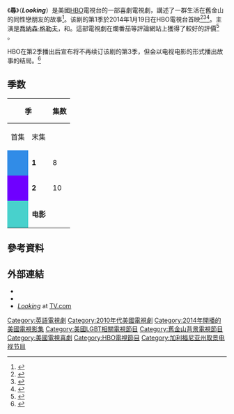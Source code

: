 {{for|同名纪录片|寻 (纪录片)}}
{{电视节目信息框
| show_name = Looking<br/>寻
| image = 
| caption = 
| show_name_2 = 
| genre = 喜剧电视剧
| creator = [[Michael_Lannan|Michael Lannan]]
| based_on = {{based on|''Lorimer''|Michael Lannan}}
| developer = 
| writer = 
| director = 
| creative_director = 
| presenter = 
| starring = {{Plainlist|
* [[喬納森·格羅夫|喬納森·格羅夫]]
* {{tsl|en|Frankie J. Alvarez|弗兰基·J·阿尔瓦雷斯}}
* {{tsl|en|Murray Bartlettz|穆雷·巴特利特}}
* {{tsl|en|Lauren Weedman|劳伦·维德曼}}
* [[羅素·托维|羅素·托维]]
* {{tsl|en|Raúl Castillo|劳尔·卡斯提洛}}
}}
| judges = 
| screenplay = 
| narrated = 
| theme_music_composer = 
| opentheme = 
| endtheme = 
| composer = 
| country = 美國
| language = 英语
| num_seasons = 2
| num_episodes = 18
| list_episodes = 
| executive_producer = {{Plainlist |
* [[David_Marshall_Grant|David Marshall Grant]]
* Sarah Condon
* [[Andrew_Haigh|Andrew Haigh]]
}}
| producer = Kat Landsberg
| editor = {{Plainlist |
* Jonathan Alberts
* Andrew Dickler
}}
| cinematography = {{Plainlist |
* Reed Morano (第1季)
* Xavier Pérez Grobet (第2季)
}}
| camera = 单机位
| runtime = 30分钟
| company = Fair Harbor Productions
| distributor = 
| channel = [[HBO|HBO]]
| picture_format = [[HDTV|HDTV]] [[1080i|1080i]]
| audio_format = 环绕立体声
| first_run = 
| first_aired = {{Start date|2014|01|19}}
| last_aired = {{Start date|2015|03|22}}
| preceded_by = 
| followed_by = 
| related = 
| website = http://www.hbo.com/looking
| production_website = 
| 台灣名稱 = 三藩小時代
}}

《'''尋'''》（'''''Looking'''''）是美國[[HBO|HBO]]電視台的一部喜劇電視劇，講述了一群生活在舊金山的同性戀朋友的故事<ref name="premiere">{{cite news|last=Andreeva|first=Nellie|title=Scott Bakula Joins HBO's Michael Lannan Dramedy Series, Now Titled 'Looking'|url=http://www.deadline.com/2013/08/scott-bakula-joins-hbos-michael-lannan-dramedy-series-now-titled-looking/|accessdate=August 24, 2013|newspaper=[[Deadline.com|Deadline.com]]|date=August 23, 2013|archive-date=2013-08-23|archive-url=https://web.archive.org/web/20130823204428/http://www.deadline.com/2013/08/scott-bakula-joins-hbos-michael-lannan-dramedy-series-now-titled-looking/|dead-url=no}}</ref>。该剧的第1季於2014年1月19日在HBO電視台首映<ref name=Januaryinfo>{{cite press release|last=Bibel|first=Sara|title=New Drama 'Looking' to Premiere January 19 on HBO|url=http://tvbythenumbers.zap2it.com/2013/12/13/new-drama-looking-to-premiere-january-19-on-hbo/222402/|work=TV by the Numbers|accessdate=December 13, 2013|date=December 13, 2013|archive-date=2013-12-15|archive-url=https://web.archive.org/web/20131215034843/http://tvbythenumbers.zap2it.com/2013/12/13/new-drama-looking-to-premiere-january-19-on-hbo/222402/|dead-url=yes}}</ref><ref>{{cite web|title=HBO Sets Debut Dates For ‘True Detective’, ‘Looking’ & ‘Girls’ Season 3|url=http://www.deadline.com/2013/10/hbo-sets-debut-dates-for-true-detective-looking-girls-season-3/|work=Deadline Hollywood|date=October 16, 2013|access-date=2014-02-01|archive-date=2014-07-06|archive-url=https://web.archive.org/web/20140706161000/http://www.deadline.com/2013/10/hbo-sets-debut-dates-for-true-detective-looking-girls-season-3/|dead-url=no}}</ref><ref>{{cite web|last=Ausiello|first=Michael|title=HBO Announces Dates for Girls Season 3, Jonathan Groff's Gay Dramedy Looking|url=http://tvline.com/2013/10/16/girls-season-3-date-hbo/|work=TV Line|date=October 16, 2013|access-date=2014-02-01|archive-date=2017-07-03|archive-url=https://web.archive.org/web/20170703080131/http://tvline.com/2013/10/16/girls-season-3-date-hbo/|dead-url=no}}</ref>。主演是[[喬納森·格勒夫|喬納森·格勒夫]]，{{tsl|en|Frankie J. Alvarez|弗兰基·J·阿尔瓦雷斯}}和{{tsl|en|Murray Bartlettz|穆雷·巴特利特}}。這部電視劇在爛番茄等評論網站上獲得了較好的評價<ref>{{cite web |url=http://www.rottentomatoes.com/tv/looking/ |title=Looking |publisher=Rotten Tomatoes |date= |accessdate=23 January 2014 |archive-date=2020-11-18 |archive-url=https://web.archive.org/web/20201118172648/https://www.rottentomatoes.com/tv/looking |dead-url=no }}</ref> 。

HBO在第2季播出后宣布将不再续订该剧的第3季，但会以电视电影的形式播出故事的结局。<ref>{{cite web |url=http://deadline.com/2015/03/looking-cancelled-two-seasons-finale-special-no-season-3-1201398440/ |title=HBO’s ‘Looking’ Gets Finale Special – No Season 3 |publisher=Deadline.com |first=Nellie |last=Andreeva |date=March 25, 2015 |accessdate=March 25, 2015 |archive-date=2017-07-01 |archive-url=https://web.archive.org/web/20170701070553/http://deadline.com/2015/03/looking-cancelled-two-seasons-finale-special-no-season-3-1201398440/ |dead-url=no }}</ref>

== 季数 ==
<onlyinclude>
{| class="wikitable" style="text-align: center;"
|-
! style="padding: 0 8px;" colspan="2" rowspan="2"| 季
! style="padding: 0 8px;" rowspan="2"| 集数
! colspan="2"| 首播
|-
! 首集
! 末集
|-
|style="background: #318CE7;"|
| '''1'''
| 8
| style="padding: 0 8px;"| {{Start date|2014|1|19}}
| style="padding: 0 8px;"| {{End date|2014|3|9}} 
|-
|style="background: #6F00FF;"|
| '''2'''
| 10
| {{Start date|2015|1|11}}
| {{End date|2015|3|22}}
|-
|style="background: #48D1CC;"|
| colspan="2" |'''电影'''
| colspan="2" |2016年6月2日 {{Small|(Frameline电影节)}}<ref>{{cite web|url=http://ticketing.frameline.org/events/|title=Events Frameline|publisher=Frameline.org|first=Curran|last=Nault|accessdate=April 25, 2016|archive-url=https://web.archive.org/web/20160702074509/https://ticketing.frameline.org/events/|archive-date=2016-07-02|dead-url=yes}}</ref><br />2016年7月23日 {{Small|(HBO)}}<ref>{{cite web |url=https://www.instagram.com/p/BFhD1MAk0ER/?taken-by=lookinghbo |title=#Looking: The Movie debuts Saturday, July 23 at 10PM on @HBO. |publisher=Instagram |date=May 17, 2016 |accessdate=May 17, 2016 |archive-date=2017-08-06 |archive-url=https://web.archive.org/web/20170806150107/https://www.instagram.com/p/BFhD1MAk0ER/?taken-by=lookinghbo |dead-url=no }}</ref><ref name="movie">{{Cite web|url=http://tvline.com/2016/05/17/looking-movie-premiere-date-season-3-hbo|title=''Looking'' Wrap-Up Movie Gets a Premiere Date at HBO|publisher=TVLine|last=Ausiello|first=Michael|date=May 17, 2016|accessdate=May 17, 2016|archive-date=2020-11-28|archive-url=https://web.archive.org/web/20201128041701/https://tvline.com/2016/05/17/looking-movie-premiere-date-season-3-hbo/|dead-url=no}}</ref>
|}
</onlyinclude>

==參考資料==
{{Reflist|30em}}

==外部連結==
* {{official website|http://www.hbo.com/looking}}
* {{IMDb title|2581458|Looking}}
*[http://www.tv.com/shows/looking/ ''Looking''] {{Wayback|url=http://www.tv.com/shows/looking/ |date=20210107084140 }} at [[TV.com|TV.com]]

{{HBO电视节目|former}}
{{DEFAULTSORT:Looking}}
[[Category:英語電視劇|Category:英語電視劇]]
[[Category:2010年代美國電視劇|Category:2010年代美國電視劇]]
[[Category:2014年開播的美國電視影集|Category:2014年開播的美國電視影集]]
[[Category:美國LGBT相關電視節目|Category:美國LGBT相關電視節目]]
[[Category:舊金山背景電視節目|Category:舊金山背景電視節目]]
[[Category:美國電視喜劇|Category:美國電視喜劇]]
[[Category:HBO電視節目|Category:HBO電視節目]]
[[Category:加利福尼亚州取景电视节目|Category:加利福尼亚州取景电视节目]]